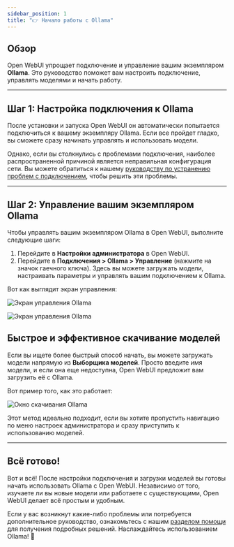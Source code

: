 ```yaml
---
sidebar_position: 1
title: "👉 Начало работы с Ollama"
---
```


## Обзор

Open WebUI упрощает подключение и управление вашим экземпляром **Ollama**. Это руководство поможет вам настроить подключение, управлять моделями и начать работу.

---

## Шаг 1: Настройка подключения к Ollama

После установки и запуска Open WebUI он автоматически попытается подключиться к вашему экземпляру Ollama. Если все пройдет гладко, вы сможете сразу начинать управлять и использовать модели.

Однако, если вы столкнулись с проблемами подключения, наиболее распространенной причиной является неправильная конфигурация сети. Вы можете обратиться к нашему [руководству по устранению проблем с подключением](/troubleshooting/connection-error), чтобы решить эти проблемы.

---

## Шаг 2: Управление вашим экземпляром Ollama

Чтобы управлять вашим экземпляром Ollama в Open WebUI, выполните следующие шаги:

1. Перейдите в **Настройки администратора** в Open WebUI.
2. Перейдите в **Подключения > Ollama > Управление** (нажмите на значок гаечного ключа).
   Здесь вы можете загружать модели, настраивать параметры и управлять вашим подключением к Ollama.

Вот как выглядит экран управления:

![Экран управления Ollama](/images/getting-started/quick-start/manage-ollama.png)

![Экран управления Ollama](/images/getting-started/quick-start/manage-modal-ollama.png)


## Быстрое и эффективное скачивание моделей

Если вы ищете более быстрый способ начать, вы можете загружать модели напрямую из **Выборщика моделей**. Просто введите имя модели, и если она еще недоступна, Open WebUI предложит вам загрузить её с Ollama.

Вот пример того, как это работает:

![Окно скачивания Ollama](/images/getting-started/quick-start/selector-ollama.png)

Этот метод идеально подходит, если вы хотите пропустить навигацию по меню настроек администратора и сразу приступить к использованию моделей.

---

## Всё готово!

Вот и всё! После настройки подключения и загрузки моделей вы готовы начать использовать Ollama с Open WebUI. Независимо от того, изучаете ли вы новые модели или работаете с существующими, Open WebUI делает всё простым и удобным.

Если у вас возникнут какие-либо проблемы или потребуется дополнительное руководство, ознакомьтесь с нашим [разделом помощи](/troubleshooting) для получения подробных решений. Наслаждайтесь использованием Ollama! 🎉